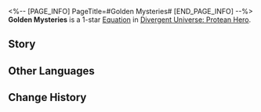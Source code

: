 <%-- [PAGE_INFO]
PageTitle=#Golden Mysteries#
[END_PAGE_INFO] --%>
{{Equation Infobox
|period   = Protean Hero
|rarity   = 1
|path1    = Propagation*2
|path2    = Destruction*2
|effect   = Increases Basic ATK/Skill DMG dealt by ally targets' by {{Color|h|80%}}. When an ally uses a Basic ATK and their HP percentage is higher than or equal to {{Color|h|50%}}, consumes HP equal to {{Color|h|10%}} of their Max HP and additionally recovers 1 Skill Point.
|mentions = Mnestia
}}
'''Golden Mysteries''' is a 1-star [[Divergent Universe: Protean Hero/Equatoins|Equation]] in [[Divergent Universe: Protean Hero]].

==Story==
{{Description|I must accuse! Accuse those fiends who deserve nothing less than eternal torment!<br />The scoundrels who claimed to be heirs of Mnestia, used forbidden rites to insult gold dust that defiled pure love.<br />The stronger the wind, the farther it spread.<br />I cannot erase the grotesque scene from my mind. Those confused youths<br />Fell in love with whatever appeared before their eyes.<br />Some knelt, humbly begging an apple tree to love them forever.<br />Others took their family in arms, incestuous thoughts growing in their minds.<br />These poor soulless beings, unable to labor or think anymore,<br />Only knew to profess their desire to everyone in sight. How pathetic!<br />A city-state, once blessed by the Chrysalis of Gold, was destroyed in the very name of love.}}
<!--
==Gameplay Notes==
* 
-->
==Other Languages==
{{Other Languages
|en   = Golden Mysteries
|zhs  = 金实秘仪
|zht  = 金實秘儀
|ja   = {{Rubi|金|きん}}の{{Rubi|実|み}}の{{Rubi|儀式|ぎしき}}
|ko   = 황금 열매의 비밀 의식
|es   = Ritual dorado
|fr   = Mystères d'or
|ru   = Золотые тайны
|th   = พิธีทองคำลับ
|vi   = Nghi Lễ Vàng Bí Ẩn
|de   = Goldene Mysterien
|id   = Golden Mysteries
|pt   = Mistérios Dourados
}}

==Change History==
{{Change History|3.1}}